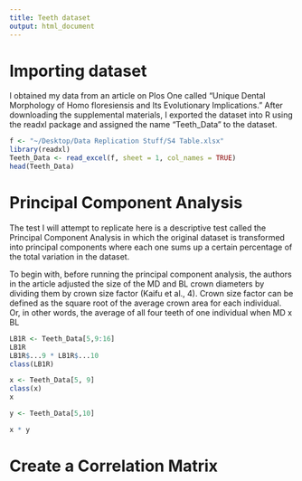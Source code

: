 ```yaml
---
title: Teeth dataset
output: html_document
---
```

# Importing dataset
I obtained my data from an article on Plos One called "Unique Dental Morphology of Homo floresiensis and Its Evolutionary Implications." After downloading the supplemental materials, I exported the dataset into R using the readxl package and assigned the name "Teeth_Data" to the dataset.


```r
f <- "~/Desktop/Data Replication Stuff/S4 Table.xlsx"
library(readxl)
Teeth_Data <- read_excel(f, sheet = 1, col_names = TRUE)
head(Teeth_Data)
```

# Principal Component Analysis
The test I will attempt to replicate here is a descriptive test called the Principal Component Analysis in which the original dataset is transformed into principal components where each one sums up a certain percentage of the total variation in the dataset.

To begin with, before running the principal component analysis, the authors in the article adjusted the size of the MD and BL crown diameters by dividing them by crown size factor (Kaifu et al., 4). Crown size factor can be defined as the square root of the average crown area for each individual. Or, in other words, the average of all four teeth of one individual when MD x BL

```r
LB1R <- Teeth_Data[5,9:16]
LB1R
LB1R$...9 * LB1R$...10
class(LB1R)

x <- Teeth_Data[5, 9]
class(x)
x  

y <- Teeth_Data[5,10]

x * y

```

# Create a Correlation Matrix

```r

```


```r

```


